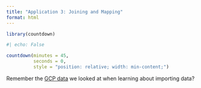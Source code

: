 ```yaml
---
title: "Application 3: Joining and Mapping"
format: html
---
```


```r
library(countdown)
```

```r
#| echo: False

countdown(minutes = 45,
          seconds = 0,
          style = "position: relative; width: min-content;")
```

Remember the [GCP data](https://raw.githubusercontent.com/cmbsteinberg/knbs_intro/refs/heads/main/data/gcp.csv) we looked at when learning about importing data?
